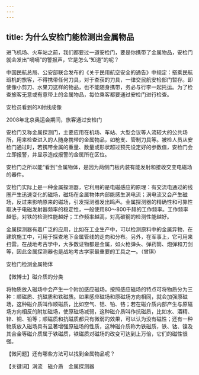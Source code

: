 ```yaml
---
---
---
```

title: 为什么安检门能检测出金属物品
---




进飞机场、火车站之前，我们都要过一道安检门，要是你携带了金属物品，安检门就会发出“嘀嘀”的警报声，它是怎么“知道”的呢？

中国民航总局、公安部联合发布的《关于民用航空安全的通告》中规定：搭乘民航班机的旅客，不得携带任何刀具，对于查获的刀具，一律交民航安检部门暂存。即使像小剪刀、水果刀这样的物品，也不能随身携带，务必与行李一起托运。为了检查旅客无意或有意带上的金属物品，每位乘客都要通过安检门进行检查。

安检员看到的X射线成像



2008年北京奥运会期间，旅客通过安检门



安检门又称金属探测门，主要应用在机场、车站、大型会议等人流较大的公共场所，用来检查进入的人随身携带的金属物品，如枪支、管制刀具等。被检人员从安检门通过时，若携带金属的重量、数量或形状超过预先设定好的参数值，安检门会立即报警，并显示造成报警的金属所在区位。

安检门之所以能“看到”金属物体，是因为两侧门板内装有能发射和接收交变电磁场的器件。

安检门实际上是一种金属探测器，它利用的是电磁感应的原理：有交流电通过的线圈产生迅速变化的磁场，磁场在金属物体内部能感生涡电流；涡电流又会产生磁场，反过来影响原来的磁场，引发探测器发出鸣声。金属探测器的精确性和可靠性取决于电磁发射器频率的稳定性，一般使用80～800千赫的工作频率。工作频率越低，对铁的检测性能越好；工作频率越高，对高碳钢的检测性能越好。

金属探测器有着广泛的应用，比如在工业生产中，可以检测原料中的金属异物，在建筑施工中，可用于探查地下金属管线的走向和分布。另外，在军事上，它可用来扫雷。在战地考古学中，大多数证物都是金属，如火枪弹头、弹药筒、炮弹和刀剑等，因此金属探测器也是战地考古学家最重要的工具之一。（曾琪）

安检门检测金属物体





【微博士】磁介质的分类

将物质放入磁场中会产生一个附加感应磁场。按照感应磁场的特点可将物质分为三种：顺磁质、抗磁质和铁磁质。如果感应磁场和原磁场方向相同，就会加强原磁场，这种磁介质叫作顺磁质，比如空气、铝、铂、铬；若在磁介质内部产生与原磁场方向相反的附加磁场，使原磁场减弱，这种磁介质叫作抗磁质，比如水、酒精、锌、铜、铅等；顺磁质和抗磁质都只有微弱的效果，可以认为没有磁性；还有一种物质放入磁场具有显著增强原磁场的性质，这种磁介质称为铁磁质，铁、钴、镍及其合金等磁介质属于铁磁质，铁磁质对磁场的改变可达到上万倍，它们的磁性很强。

【微问题】还有哪些方法可以找到金属物品呢？

【关键词】涡流　磁介质　金属探测器